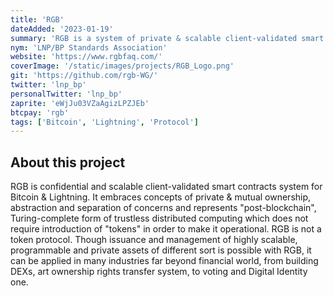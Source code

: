 ```yaml
---
title: 'RGB'
dateAdded: '2023-01-19'
summary: 'RGB is a system of private & scalable client-validated smart contracts on Bitcoin & Lightning Network.'
nym: 'LNP/BP Standards Association'
website: 'https://www.rgbfaq.com/'
coverImage: '/static/images/projects/RGB_Logo.png'
git: 'https://github.com/rgb-WG/'
twitter: 'lnp_bp'
personalTwitter: 'lnp_bp'
zaprite: 'eWjJu03VZaAgizLPZJEb'
btcpay: 'rgb'
tags: ['Bitcoin', 'Lightning', 'Protocol']
---
```


## About this project

RGB is confidential and scalable client-validated smart contracts system for Bitcoin & Lightning. It embraces concepts of private & mutual ownership, abstraction and separation of concerns and represents "post-blockchain", Turing-complete form of trustless distributed computing which does not require introduction of "tokens" in order to make it operational. RGB is not a token protocol. Though issuance and management of highly scalable, programmable and private assets of different sort is possible with RGB, it can be applied in many industries far beyond financial world, from building DEXs, art ownership rights transfer system, to voting and Digital Identity one.
